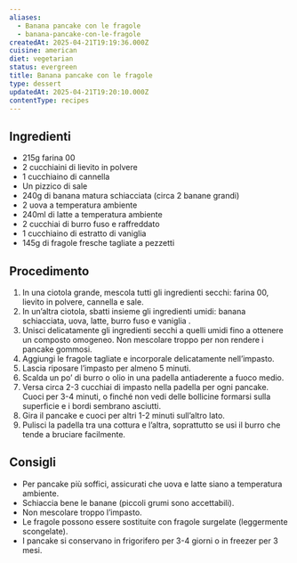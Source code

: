 ```yaml
---
aliases:
  - Banana pancake con le fragole
  - banana-pancake-con-le-fragole
createdAt: 2025-04-21T19:19:36.000Z
cuisine: american
diet: vegetarian
status: evergreen
title: Banana pancake con le fragole
type: dessert
updatedAt: 2025-04-21T19:20:10.000Z
contentType: recipes
---
```

## Ingredienti

- 215g farina 00
- 2 cucchiaini di lievito in polvere
- 1 cucchiaino di cannella
- Un pizzico di sale
- 240g di banana matura schiacciata (circa 2 banane grandi)
- 2 uova a temperatura ambiente
- 240ml di latte a temperatura ambiente
- 2 cucchiai di burro fuso e raffreddato
- 1 cucchiaino di estratto di vaniglia
- 145g di fragole fresche tagliate a pezzetti

## Procedimento

1. In una ciotola grande, mescola tutti gli ingredienti secchi: farina 00, lievito in polvere, cannella e sale.
2. In un’altra ciotola, sbatti insieme gli ingredienti umidi: banana schiacciata, uova, latte, burro fuso e vaniglia .
3. Unisci delicatamente gli ingredienti secchi a quelli umidi fino a ottenere un composto omogeneo. Non mescolare troppo per non rendere i pancake gommosi.
4. Aggiungi le fragole tagliate e incorporale delicatamente nell’impasto.
5. Lascia riposare l’impasto per almeno 5 minuti.
6. Scalda un po’ di burro o olio in una padella antiaderente a fuoco medio.
7. Versa circa 2-3 cucchiai di impasto nella padella per ogni pancake. Cuoci per 3-4 minuti, o finché non vedi delle bollicine formarsi sulla superficie e i bordi sembrano asciutti.
8. Gira il pancake e cuoci per altri 1-2 minuti sull’altro lato.
9. Pulisci la padella tra una cottura e l’altra, soprattutto se usi il burro che tende a bruciare facilmente.

## Consigli

- Per pancake più soffici, assicurati che uova e latte siano a temperatura ambiente.
- Schiaccia bene le banane (piccoli grumi sono accettabili).
- Non mescolare troppo l’impasto.
- Le fragole possono essere sostituite con fragole surgelate (leggermente scongelate).
- I pancake si conservano in frigorifero per 3-4 giorni o in freezer per 3 mesi.
